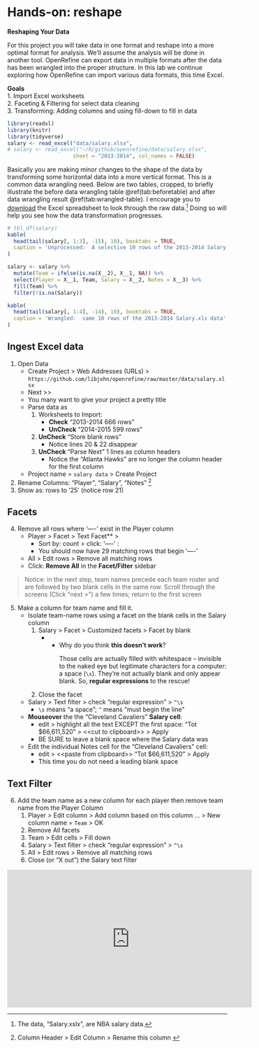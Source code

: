 # Hands-on: reshape

**Reshaping Your Data**  

For this project you will take data in one format and reshape into a more optimal format for analysis.  We'll assume the analysis will be done in another tool.  OpenRefine can export data in multiple formats after the data has been wrangled into the proper structure.  In this lab we continue exploring how OpenRefine can import various data formats, this time Excel. 

**Goals**  
1. Import Excel worksheets  
2. Faceting & Filtering for select data cleaning  
3. Transforming:  Adding columns and using fill-down to fill in data  


```r
library(readxl)
library(knitr)
library(tidyverse)
salary <- read_excel("data/salary.xlsx", 
# salary <- read_excel("~/R/github/openrefine/data/salary.xlsx", 
                     sheet = "2013-2014", col_names = FALSE)
```


Basically you are making minor changes to the shape of the data by transforming some horizontal data into a more vertical format.  This is a common data wrangling need.  Below are two tables, cropped, to briefly illustrate the before data wrangling table \@ref(tab:beforetable) and after data wrangling result \@ref(tab:wrangled-table). I encourage you to [download](https://github.com/libjohn/openrefine/raw/master/data/salary.xlsx) the Excel spreadsheet to look through the raw data.^[The data, “Salary.xslx”, are NBA salary data.]  Doing so will help you see how the data transformation progresses.  



```r
# tbl_df(salary)
kable(
  head(tail(salary[, 1:3], -15), 10), booktabs = TRUE, 
  caption = 'Unprocessed:  A selective 10 rows of the 2013-2014 Salary.xls data'
)
```

```r
salary <- salary %>% 
  mutate(Team = ifelse(is.na(X__2), X__1, NA)) %>% 
  select(Player = X__1, Team, Salary = X__2, Notes = X__3) %>% 
  fill(Team) %>% 
  filter(!is.na(Salary))

kable(
  head(tail(salary[, 1:4], -14), 10), booktabs = TRUE, 
  caption = 'Wrangled:  same 10 rows of the 2013-2014 Salary.xls data'
)  
```



## Ingest Excel data  

1. Open  Data  
    * <span class="or-menu">Create Project  > Web Addresses (URLs) > </span>  `https://github.com/libjohn/openrefine/raw/master/data/salary.xlsx`
    * <span class="or-menu">Next >> </span>  
    * You many want to give your project a pretty title
    * Parse data as 
        1. Worksheets to Import: 
            + **Check** "2013-2014 666 rows"
            + **UnCheck** "2014-2015 599 rows"  
        2. **UnCheck** "Store blank rows" 
            + Notice lines 20 & 22 disappear  
        3. **UnCheck** "Parse Next" 1 lines as column headers 
            + Notice the "Atlanta Hawks" are no longer the column header for the first column  
    * Project name = `salary data` <span class="or-menu">> Create Project </span>  
2. Rename Columns: "Player", "Salary", "Notes" ^[<span class="or-menu">Column Header > Edit Column > Rename this column </span>]    
3. Show as: rows to '25' (notice row 21)

## Facets
4. Remove all rows where '----' exist in the Player column  
    + <span class="or-menu">Player > Facet > Text Facet** > </span>  
        * Sort by: count > click: '----' :  
        * You should now have 29 matching rows that begin '----'  
    + <span class="or-menu">All > Edit rows > Remove all matching rows  </span>  
    + Click:  **Remove All** in the **Facet/Filter** sidebar  
    
> Notice: in the next step, team names precede each team roster and are followed by two blank cells in the same row.  Scroll through the screens (Click "next >") a few times; return to the first screen  

5. Make a column for team name and fill it.  
    + Isolate team-name rows using a facet on the blank cells in the Salary column  
        1. <span class="or-menu">Salary > Facet > Customized facets > Facet by blank </span> 
            + <ul class="no-bullet">
               <div class="challenge">
               <li>Why do you think **this doesn’t work**?</li>
               <p>Those cells are actually filled with whitespace -- invisible to the naked eye but legitimate characters for a computer:  a space (`\s`).  They’re not actually blank and only appear blank. So,  **regular expressions** to the rescue!  </p>
               </div>
               </ul>
        2. Close the facet  
    + <span class="or-menu">Salary > Text filter > check "regular expression" > `^\s`  </span> 
        + `\s` means “a space”; `^` means “must begin the line”  
    + **Mouseover** the the "Cleveland Cavaliers" **Salary cell**:  
        + edit > highlight all the text EXCEPT the first space:  "Tot   $66,611,520" > \<\<cut to clipboard\>\> > Apply  
        + BE SURE to leave a blank space where the Salary data was  
    + Edit the individual Notes cell for the "Cleveland Cavaliers" cell:  
        + edit > \<\<paste from clipboard\>\> "Tot $66,611,520" > Apply  
        + This time you do not need a leading blank space  
        
## Text Filter  

6. Add the team name as a new column for each player then remove team name from the Player Column  
    1. <span class="or-menu">Player > Edit column > Add column based on this column ... > New column name = `Team` > OK  </span>   
    2. Remove All facets  
    3. <span class="or-menu">Team > Edit cells > Fill down  </span>   
    4. <span class="or-menu">Salary > Text filter > check "regular expression" > `^\s` </span>   
    5. <span class="or-menu">All > Edit rows > Remove all matching rows  </span>   
    6. Close (or "X out") the Salary text filter

<iframe width="560" height="315" src="https://www.youtube.com/embed/20plnBsmz_A?list=PLIUcX1JrVUNXSgBbyMCluwaJYTWJ--fDd" frameborder="0" allowfullscreen></iframe>


<!-- special thanks to the folks at software carpentry.  I riffed from their
workshop template to create the Q&A javacript/style.  See https://github.com/swcarpentry/workshop-template -->
<script src="assets/js/qa.js"></script>
